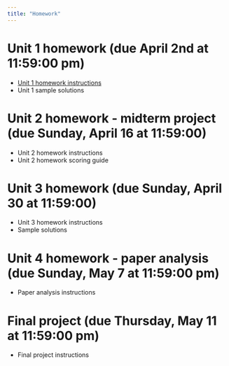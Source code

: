 ```yaml
---
title: "Homework"
---
```


# Unit 1 homework (due April 2nd at 11:59:00 pm)

-   [Unit 1 homework instructions](homeworks/Homework 1/homework1.zip)
-   Unit 1 sample solutions

# Unit 2 homework - midterm project (due Sunday, April 16 at 11:59:00)

-   Unit 2 homework instructions
-   Unit 2 homework scoring guide

# Unit 3 homework (due Sunday, April 30 at 11:59:00)

-   Unit 3 homework instructions
-   Sample solutions

# Unit 4 homework - paper analysis (due Sunday, May 7 at 11:59:00 pm)

-   Paper analysis instructions

# Final project (due Thursday, May 11 at 11:59:00 pm)

-   Final project instructions
